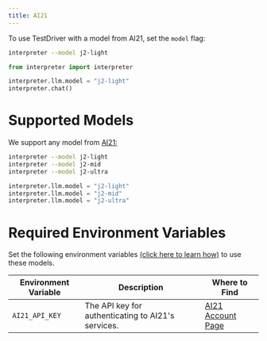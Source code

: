 ```yaml
---
title: AI21
---
```


To use TestDriver with a model from AI21, set the `model` flag:

<CodeGroup>

```bash Terminal
interpreter --model j2-light
```

```python Python
from interpreter import interpreter

interpreter.llm.model = "j2-light"
interpreter.chat()
```

</CodeGroup>

# Supported Models

We support any model from [AI21:](https://www.ai21.com/)

<CodeGroup>

```bash Terminal
interpreter --model j2-light
interpreter --model j2-mid
interpreter --model j2-ultra
```

```python Python
interpreter.llm.model = "j2-light"
interpreter.llm.model = "j2-mid"
interpreter.llm.model = "j2-ultra"
```

</CodeGroup>

# Required Environment Variables

Set the following environment variables [(click here to learn how)](https://chat.openai.com/share/1062cdd8-62a1-4aa8-8ec9-eca45645971a) to use these models.

| Environment Variable  | Description  | Where to Find  |
| --------------------- | ------------ | -------------- |
| `AI21_API_KEY`       | The API key for authenticating to AI21's services. | [AI21 Account Page](https://www.ai21.com/account/api-keys) |
